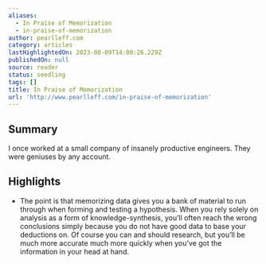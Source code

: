 ```yaml
---
aliases:
  - In Praise of Memorization
  - in-praise-of-memorization
author: pearlleff.com
category: articles
lastHighlightedOn: 2023-08-09T14:00:26.229Z
publishedOn: null
source: reader
status: seedling
tags: []
title: In Praise of Memorization
url: 'http://www.pearlleff.com/in-praise-of-memorization'
---
```

## Summary

I once worked at a small company of insanely productive engineers. They were geniuses by any account.

## Highlights

- The point is that memorizing data gives you a bank of material to run through when forming and testing a hypothesis. When you rely solely on analysis as a form of knowledge-synthesis, you’ll often reach the wrong conclusions simply because you do not have good data to base your deductions on. Of course you can and should research, but you’ll be much more accurate much more quickly when you’ve got the information in your head at hand.
